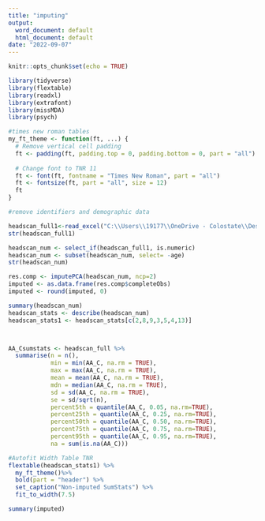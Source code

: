 ```yaml
---
title: "imputing"
output:
  word_document: default
  html_document: default
date: "2022-09-07"
---
```


```r
knitr::opts_chunk$set(echo = TRUE)
```

```r
library(tidyverse)
library(flextable)
library(readxl)
library(extrafont)
library(missMDA)
library(psych)
```

```r
#times new roman tables
my_ft_theme <- function(ft, ...) {
  # Remove vertical cell padding
  ft <- padding(ft, padding.top = 0, padding.bottom = 0, part = "all")
  
  # Change font to TNR 11
  ft <- font(ft, fontname = "Times New Roman", part = "all")
  ft <- fontsize(ft, part = "all", size = 12)
  ft
}
```

```r
#remove identifiers and demographic data

headscan_full1<-read_excel("C:\\Users\\19177\\OneDrive - Colostate\\Desktop\\Dissertation\\headscan_dissertation\\headscan_full1.xlsx")
str(headscan_full1)

headscan_num <- select_if(headscan_full1, is.numeric)
headscan_num <- subset(headscan_num, select= -age)
str(headscan_num)
```

```r
res.comp <- imputePCA(headscan_num, ncp=2)
imputed <- as.data.frame(res.comp$completeObs)
imputed <- round(imputed, 0)
```


```r
summary(headscan_num)
headscan_stats <- describe(headscan_num)
headscan_stats1 <- headscan_stats[c(2,8,9,3,5,4,13)]



AA_Csumstats <- headscan_full %>% 
  summarise(n = n(),
            min = min(AA_C, na.rm = TRUE),
            max = max(AA_C, na.rm = TRUE),
            mean = mean(AA_C, na.rm = TRUE),
            mdn = median(AA_C, na.rm = TRUE),
            sd = sd(AA_C, na.rm = TRUE),
            se = sd/sqrt(n),
            percent5th = quantile(AA_C, 0.05, na.rm=TRUE),
            percent25th = quantile(AA_C, 0.25, na.rm=TRUE),
            percent50th = quantile(AA_C, 0.50, na.rm=TRUE),
            percent75th = quantile(AA_C, 0.75, na.rm=TRUE),
            percent95th = quantile(AA_C, 0.95, na.rm=TRUE),
            na = sum(is.na(AA_C))) 

#Autofit Width Table TNR
flextable(headscan_stats1) %>%
  my_ft_theme()%>% 
  bold(part = "header") %>% 
  set_caption("Non-imputed SumStats") %>% 
  fit_to_width(7.5) 
```

```r
summary(imputed)
```



